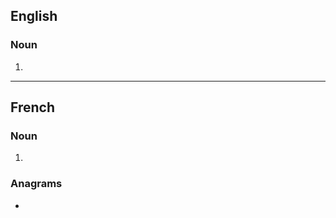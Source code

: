 {{also|aperitifs|Aperitifs}}

==English==

===Noun===
{{head|en|noun form}}

# {{plural of|en|apéritif}}

----

==French==

===Noun===
{{head|fr|noun plural form|g=m}}

# {{plural of|fr|apéritif}}

===Anagrams===
* {{l|fr|pétrifias}}